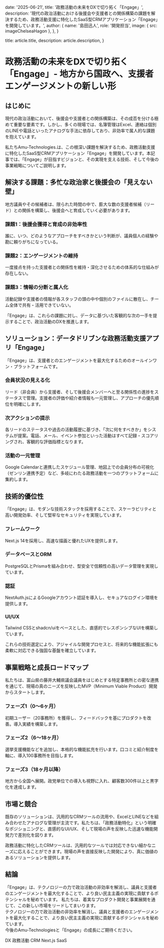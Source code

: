 
  date: '2025-06-21',
  title: '政務活動の未来をDXで切り拓く「Engage」',
  description:
    '現代の政治活動における後援会や支援者との関係構築の課題を解決するため、政務活動支援に特化したSaaS型CRMアプリケーション「Engage」を開発しています。',
  author: {
    name: '島田迅人',
    role: '開発担当',
    image: { src: imageChelseaHagon },
  },
}

  title: article.title,
  description: article.description,
}

# 政務活動の未来をDXで切り拓く「Engage」- 地方から国政へ、支援者エンゲージメントの新しい形

## はじめに

現代の政治活動において、後援会や支援者との関係構築は、その成否を分ける極めて重要な要素です。しかし、多くの現場では、名簿管理はExcel、連絡は個別のLINEや電話といったアナログな手法に依存しており、非効率で属人的な課題を抱えています。

私たちAmu-Technologies.は、この根深い課題を解決するため、政務活動支援に特化したSaaS型CRMアプリケーション「Engage」を開発しています。本記事では、「Engage」が目指すビジョンと、その実現を支える技術、そして今後の事業戦略についてご説明します。

## 解決する課題：多忙な政治家と後援会の「見えない壁」

地方議員やその候補者は、限られた時間の中で、膨大な数の支援者候補（リード）との関係を構築し、後援会へと育成していく必要があります。

### 課題1：後援会獲得と育成の非効率性
誰に、いつ、どのようなアプローチをすべきかという判断が、議員個人の経験や勘に頼りがちになっている。

### 課題2：エンゲージメントの維持
一度接点を持った支援者との関係性を維持・深化させるための体系的な仕組みが存在しない。

### 課題3：情報の分断と属人化
活動記録や支援者の情報が各スタッフの頭の中や個別のファイルに散在し、チーム全体で共有・活用できていない。

「Engage」は、これらの課題に対し、データに基づいた客観的な次の一手を提示することで、政治活動のDXを推進します。

## ソリューション：データドリブンな政務活動支援アプリ「Engage」

「Engage」は、支援者とのエンゲージメントを最大化するためのオールインワン・プラットフォームです。

### 会員状況の見える化
リード（非会員）から支援者、そして後援会メンバーへと至る関係性の進捗をステータスで管理。支援者の評価や紹介者情報も一元管理し、アプローチの優先順位を明確にします。

### 次アクションの提示
各リードのステータスや過去の活動履歴に基づき、「次に何をすべきか」をシステムが提案。電話、メール、イベント参加といった活動はすべて記録・スコアリングされ、客観的な評価指標となります。

### 活動の一元管理
Google Calendarと連携したスケジュール管理、地図上での会員分布の可視化（ゼンリン連携予定）など、多岐にわたる政務活動を一つのプラットフォームに集約します。

## 技術的優位性

「Engage」は、モダンな技術スタックを採用することで、スケーラビリティと高い開発効率、そして堅牢なセキュリティを実現しています。

<StatList>
  <StatListItem value="Next.js 14" label="フレームワーク" />
  <StatListItem value="PostgreSQL" label="データベース" />
  <StatListItem value="Prisma" label="ORM" />
  <StatListItem value="NextAuth.js" label="認証" />
  <StatListItem value="Tailwind CSS" label="UI/UX" />
</StatList>

### フレームワーク
Next.js 14を採用し、高速な描画と優れたUXを提供します。

### データベースとORM
PostgreSQLとPrismaを組み合わせ、型安全で信頼性の高いデータ管理を実現しています。

### 認証
NextAuth.jsによるGoogleアカウント認証を導入し、セキュアなログイン環境を提供します。

### UI/UX
Tailwind CSSとshadcn/uiをベースとした、直感的でレスポンシブなUIを構築しています。

これらの技術選定により、アジャイルな開発プロセスと、将来的な機能拡張にも柔軟に対応できる強固な基盤を確立しています。

## 事業戦略と成長ロードマップ

私たちは、富山県の藤井大輔県議会議員をはじめとする特定事務所との密な連携を通じて、現場の真のニーズを反映したMVP（Minimum Viable Product）開発からスタートします。

### フェーズ1（0〜6ヶ月）
初期ユーザー（20事務所）を獲得し、フィードバックを基にプロダクトを改善。導入実績を構築します。

### フェーズ2（6〜18ヶ月）
選挙支援機能などを追加し、本格的な機能拡充を行います。口コミと紹介制度を軸に、導入100事務所を目指します。

### フェーズ3（18ヶ月以降）
地方から全国へ展開。政党単位での導入も視野に入れ、顧客数300件以上と黒字化を達成します。

## 市場と競合

既存のソリューションは、汎用的なCRMツールの流用や、ExcelとLINEなどを組み合わせたアナログな管理が主流です。私たちは、「政務活動特化」という明確なポジショニングと、直感的なUI/UX、そして現場の声を反映した迅速な機能開発力で差別化を図ります。

<TopTip>
  政務活動に特化したCRMツールは、汎用的なツールでは対応できない細かなニーズに応えることができます。現場の声を直接反映した開発により、真に価値のあるソリューションを提供します。
</TopTip>

## 結論

「Engage」は、テクノロジーの力で政治活動の非効率を解消し、議員と支援者のエンゲージメントを最大化することで、より良い民主主義の実現に貢献するポテンシャルを秘めています。
私たちは、着実なプロダクト開発と事業展開を通じて、この新しい市場をリードしてまいります。<br/>
テクノロジーの力で政治活動の非効率を解消し、議員と支援者のエンゲージメントを最大化することで、より良い民主主義の実現に貢献するポテンシャルを秘めています。<br/>
今後のAmu-Technologiesと「Engage」の成長にご期待ください。

<TagList>
  <TagListItem>DX</TagListItem>
  <TagListItem>政務活動</TagListItem>
  <TagListItem>CRM</TagListItem>
  <TagListItem>Next.js</TagListItem>
  <TagListItem>SaaS</TagListItem>
</TagList> 